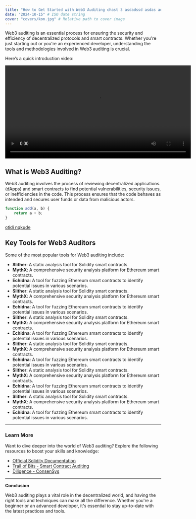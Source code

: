 ```yaml
---
title: "How to Get Started with Web3 Auditing chast 3 asdadssd asdas ada dssadas dasdadsa sd " # Title (max 99 characters)
date: "2024-10-15" # ISO date string
cover: "covers/kon.jpg" # Relative path to cover image
---
```


Web3 auditing is an essential process for ensuring the security and efficiency of decentralized protocols and smart contracts. Whether you're just starting out or you're an experienced developer, understanding the tools and methodologies involved in Web3 auditing is crucial.

Here’s a quick introduction video:

<video controls width="600">
    <source src="assets/video.mp4" type="video/mp4" />
    Your browser does not support the video tag.
</video>

## What is Web3 Auditing?

Web3 auditing involves the process of reviewing decentralized applications (dApps) and smart contracts to find potential vulnerabilities, security issues, or inefficiencies in the code. This process ensures that the code behaves as intended and secures user funds or data from malicious actors.

```javascript
function add(a, b) {
    return a + b;
}
```

[otidi nqkude](https://www.google.com)

## Key Tools for Web3 Auditors

Some of the most popular tools for Web3 auditing include:

-   **Slither**: A static analysis tool for Solidity smart contracts.
-   **MythX**: A comprehensive security analysis platform for Ethereum smart contracts.
-   **Echidna**: A tool for fuzzing Ethereum smart contracts to identify potential issues in various scenarios.
-   **Slither**: A static analysis tool for Solidity smart contracts.
-   **MythX**: A comprehensive security analysis platform for Ethereum smart contracts.
-   **Echidna**: A tool for fuzzing Ethereum smart contracts to identify potential issues in various scenarios.
-   **Slither**: A static analysis tool for Solidity smart contracts.
-   **MythX**: A comprehensive security analysis platform for Ethereum smart contracts.
-   **Echidna**: A tool for fuzzing Ethereum smart contracts to identify potential issues in various scenarios.
-   **Slither**: A static analysis tool for Solidity smart contracts.
-   **MythX**: A comprehensive security analysis platform for Ethereum smart contracts.
-   **Echidna**: A tool for fuzzing Ethereum smart contracts to identify potential issues in various scenarios.
-   **Slither**: A static analysis tool for Solidity smart contracts.
-   **MythX**: A comprehensive security analysis platform for Ethereum smart contracts.
-   **Echidna**: A tool for fuzzing Ethereum smart contracts to identify potential issues in various scenarios.
-   **Slither**: A static analysis tool for Solidity smart contracts.
-   **MythX**: A comprehensive security analysis platform for Ethereum smart contracts.
-   **Echidna**: A tool for fuzzing Ethereum smart contracts to identify potential issues in various scenarios.

---

### Learn More

Want to dive deeper into the world of Web3 auditing? Explore the following resources to boost your skills and knowledge:

-   [Official Solidity Documentation](https://docs.soliditylang.org/)
-   [Trail of Bits - Smart Contract Auditing](https://trailofbits.com/)
-   [Diligence - ConsenSys](https://consensys.net/diligence/)

---

**Conclusion**

Web3 auditing plays a vital role in the decentralized world, and having the right tools and techniques can make all the difference. Whether you're a beginner or an advanced developer, it's essential to stay up-to-date with the latest practices and tools.
